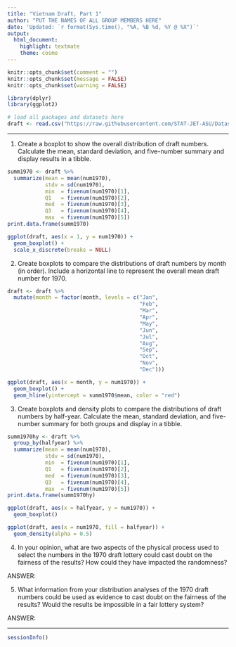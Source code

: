 ```yaml
---
title: "Vietnam Draft, Part 1"
author: "PUT THE NAMES OF ALL GROUP MEMBERS HERE"
date: 'Updated: `r format(Sys.time(), "%A, %B %d, %Y @ %X")`'
output: 
  html_document: 
    highlight: textmate
    theme: cosmo
---
```


```r
knitr::opts_chunk$set(comment = "")
knitr::opts_chunk$set(message = FALSE)
knitr::opts_chunk$set(warning = FALSE)
```

```r
library(dplyr)
library(ggplot2)

# load all packages and datasets here
draft <- read.csv("https://raw.githubusercontent.com/STAT-JET-ASU/Datasets/master/Instructor/vietnamdraft.csv")
```

<hr>

1) Create a boxplot to show the overall distribution of draft numbers. Calculate the mean, standard deviation, and five-number summary and display results in a tibble.

```r
summ1970 <- draft %>% 
  summarize(mean = mean(num1970),
            stdv = sd(num1970),
            min  = fivenum(num1970)[1],
            Q1   = fivenum(num1970)[2],
            med  = fivenum(num1970)[3],  
            Q3   = fivenum(num1970)[4],
            max  = fivenum(num1970)[5])
print.data.frame(summ1970)

ggplot(draft, aes(x = 1, y = num1970)) + 
  geom_boxplot() + 
  scale_x_discrete(breaks = NULL)
```


2) Create boxplots to compare the distributions of draft numbers by month (in order). Include a horizontal line to represent the overall mean draft number for 1970. 

```r
draft <- draft %>% 
  mutate(month = factor(month, levels = c("Jan", 
                                          "Feb",
                                          "Mar",
                                          "Apr",
                                          "May",
                                          "Jun",
                                          "Jul",
                                          "Aug",
                                          "Sep",
                                          "Oct",
                                          "Nov",
                                          "Dec")))

ggplot(draft, aes(x = month, y = num1970)) + 
  geom_boxplot() +
  geom_hline(yintercept = summ1970$mean, color = "red")
```


3) Create boxplots and density plots to compare the distributions of draft numbers by half-year. Calculate the mean, standard deviation, and five-number summary for both groups and display in a tibble.

```r
summ1970hy <- draft %>% 
  group_by(halfyear) %>% 
  summarize(mean = mean(num1970),
            stdv = sd(num1970),
            min  = fivenum(num1970)[1],
            Q1   = fivenum(num1970)[2],
            med  = fivenum(num1970)[3],  
            Q3   = fivenum(num1970)[4],
            max  = fivenum(num1970)[5])
print.data.frame(summ1970hy)

ggplot(draft, aes(x = halfyear, y = num1970)) + 
  geom_boxplot()

ggplot(draft, aes(x = num1970, fill = halfyear)) + 
  geom_density(alpha = 0.5)
```


4) In your opinion, what are two aspects of the physical process used to select the numbers in the 1970 draft lottery could cast doubt on the fairness of the results? How could they have impacted the randomness?

ANSWER: 


5) What information from your distribution analyses of the 1970 draft numbers could be used as evidence to cast doubt on the fairness of the results? Would the results be impossible in a fair lottery system?

ANSWER: 


<hr>

```r
sessionInfo()
```

